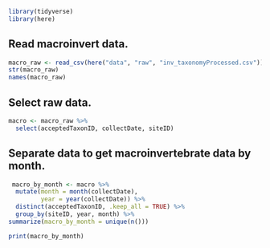 ```r
library(tidyverse)
library(here)
```

## Read macroinvert data.
```r
macro_raw <- read_csv(here("data", "raw", "inv_taxonomyProcessed.csv")) 
str(macro_raw)
names(macro_raw)
```

## Select raw data.
```r
macro <- macro_raw %>% 
  select(acceptedTaxonID, collectDate, siteID)
```

## Separate data to get macroinvertebrate data by month.
```r
 macro_by_month <- macro %>% 
  mutate(month = month(collectDate),
         year = year(collectDate)) %>%
  distinct(acceptedTaxonID, .keep_all = TRUE) %>% 
  group_by(siteID, year, month) %>% 
summarize(macro_by_month = unique(n()))

print(macro_by_month)

```


